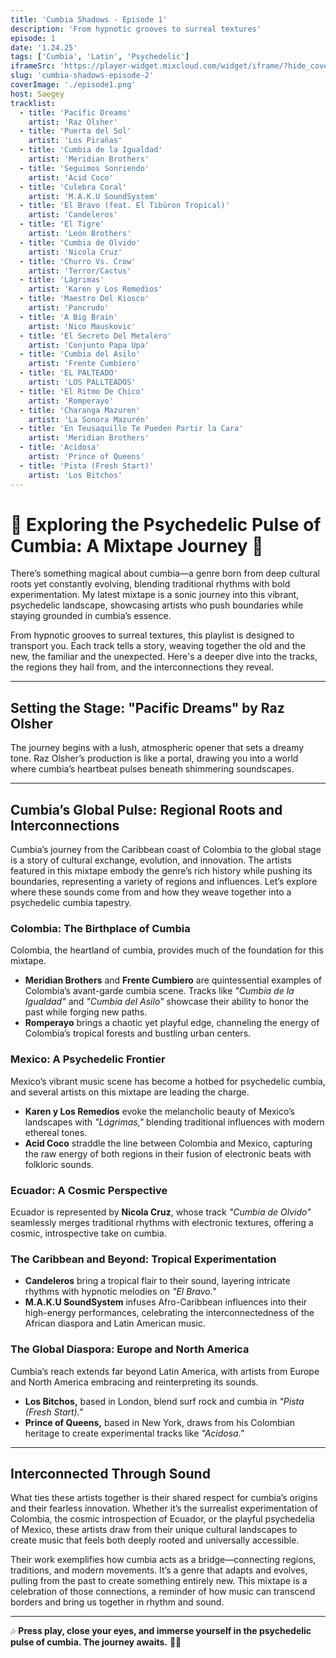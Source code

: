 ```yaml
---
title: 'Cumbia Shadows - Episode 1'
description: 'From hypnotic grooves to surreal textures'
episode: 1
date: '1.24.25'
tags: ['Cumbia', 'Latin', 'Psychedelic']
iframeSrc: 'https://player-widget.mixcloud.com/widget/iframe/?hide_cover=1&hide_artwork=1&light=1&feed=%2Fpublic-vinyl-radio%2Fcumbia-beats-vol-1%2F'
slug: 'cumbia-shadows-episode-2'
coverImage: './episode1.png'
host: Saegey
tracklist:
  - title: 'Pacific Dreams'
    artist: 'Raz Olsher'
  - title: 'Puerta del Sol'
    artist: 'Los Pirañas'
  - title: 'Cumbia de la Igualdad'
    artist: 'Meridian Brothers'
  - title: 'Seguimos Sonriendo'
    artist: 'Acid Coco'
  - title: 'Culebra Coral'
    artist: 'M.A.K.U SoundSystem'
  - title: 'El Bravo (feat. El Tibúron Tropical)'
    artist: 'Candeleros'
  - title: 'El Tigre'
    artist: 'León Brothers'
  - title: 'Cumbia de Olvido'
    artist: 'Nicola Cruz'
  - title: 'Churro Vs. Crow'
    artist: 'Terror/Cactus'
  - title: 'Lágrimas'
    artist: 'Karen y Los Remedios'
  - title: 'Maestro Del Kiosco'
    artist: 'Pancrudo'
  - title: 'A Big Brain'
    artist: 'Nico Mauskovic'
  - title: 'El Secreto Del Metalero'
    artist: 'Conjunto Papa Upa'
  - title: 'Cumbia del Asilo'
    artist: 'Frente Cumbiero'
  - title: 'EL PALTEADO'
    artist: 'LOS PALLTEADOS'
  - title: 'El Ritmo De Chico'
    artist: 'Romperayo'
  - title: 'Charanga Mazuren'
    artist: 'La Sonora Mazurén'
  - title: 'En Teusaquillo Te Pueden Partir la Cara'
    artist: 'Meridian Brothers'
  - title: 'Acidosa'
    artist: 'Prince of Queens'
  - title: 'Pista (Fresh Start)'
    artist: 'Los Bitchos'
---
```


# 🌌 Exploring the Psychedelic Pulse of Cumbia: A Mixtape Journey 🌌

There’s something magical about cumbia—a genre born from deep cultural roots yet constantly evolving, blending traditional rhythms with bold experimentation. My latest mixtape is a sonic journey into this vibrant, psychedelic landscape, showcasing artists who push boundaries while staying grounded in cumbia’s essence.

From hypnotic grooves to surreal textures, this playlist is designed to transport you. Each track tells a story, weaving together the old and the new, the familiar and the unexpected. Here's a deeper dive into the tracks, the regions they hail from, and the interconnections they reveal.

---

## **Setting the Stage: "Pacific Dreams" by Raz Olsher**

The journey begins with a lush, atmospheric opener that sets a dreamy tone. Raz Olsher’s production is like a portal, drawing you into a world where cumbia’s heartbeat pulses beneath shimmering soundscapes.

---

## **Cumbia’s Global Pulse: Regional Roots and Interconnections**

Cumbia’s journey from the Caribbean coast of Colombia to the global stage is a story of cultural exchange, evolution, and innovation. The artists featured in this mixtape embody the genre’s rich history while pushing its boundaries, representing a variety of regions and influences. Let’s explore where these sounds come from and how they weave together into a psychedelic cumbia tapestry.

### **Colombia: The Birthplace of Cumbia**

Colombia, the heartland of cumbia, provides much of the foundation for this mixtape.

- **Meridian Brothers** and **Frente Cumbiero** are quintessential examples of Colombia’s avant-garde cumbia scene. Tracks like _"Cumbia de la Igualdad"_ and _"Cumbia del Asilo"_ showcase their ability to honor the past while forging new paths.
- **Romperayo** brings a chaotic yet playful edge, channeling the energy of Colombia’s tropical forests and bustling urban centers.

### **Mexico: A Psychedelic Frontier**

Mexico’s vibrant music scene has become a hotbed for psychedelic cumbia, and several artists on this mixtape are leading the charge.

- **Karen y Los Remedios** evoke the melancholic beauty of Mexico’s landscapes with _"Lágrimas,"_ blending traditional influences with modern ethereal tones.
- **Acid Coco** straddle the line between Colombia and Mexico, capturing the raw energy of both regions in their fusion of electronic beats with folkloric sounds.

### **Ecuador: A Cosmic Perspective**

Ecuador is represented by **Nicola Cruz**, whose track _"Cumbia de Olvido"_ seamlessly merges traditional rhythms with electronic textures, offering a cosmic, introspective take on cumbia.

### **The Caribbean and Beyond: Tropical Experimentation**

- **Candeleros** bring a tropical flair to their sound, layering intricate rhythms with hypnotic melodies on _"El Bravo."_
- **M.A.K.U SoundSystem** infuses Afro-Caribbean influences into their high-energy performances, celebrating the interconnectedness of the African diaspora and Latin American music.

### **The Global Diaspora: Europe and North America**

Cumbia’s reach extends far beyond Latin America, with artists from Europe and North America embracing and reinterpreting its sounds.

- **Los Bitchos,** based in London, blend surf rock and cumbia in _"Pista (Fresh Start)."_
- **Prince of Queens,** based in New York, draws from his Colombian heritage to create experimental tracks like _"Acidosa."_

---

## **Interconnected Through Sound**

What ties these artists together is their shared respect for cumbia’s origins and their fearless innovation. Whether it’s the surrealist experimentation of Colombia, the cosmic introspection of Ecuador, or the playful psychedelia of Mexico, these artists draw from their unique cultural landscapes to create music that feels both deeply rooted and universally accessible.

Their work exemplifies how cumbia acts as a bridge—connecting regions, traditions, and modern movements. It’s a genre that adapts and evolves, pulling from the past to create something entirely new. This mixtape is a celebration of those connections, a reminder of how music can transcend borders and bring us together in rhythm and sound.

---

🎶 **Press play, close your eyes, and immerse yourself in the psychedelic pulse of cumbia. The journey awaits.** 🌴✨
